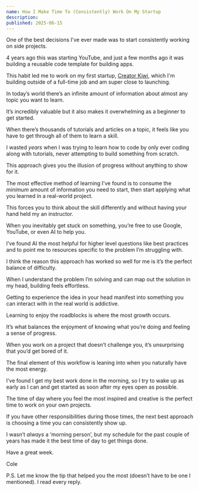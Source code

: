 ```yaml
---
name: How I Make Time To (Consistently) Work On My Startup
description:
published: 2025-06-15
---
```


One of the best decisions I’ve ever made was to start consistently working on side projects.

4 years ago this was starting YouTube, and just a few months ago it was building a reusable code template for building apps.

This habit led me to work on my first startup, [Creator Kiwi](https://creatorkiwi.com/), which I'm building outside of a full-time job and am super close to launching.

In today’s world there’s an infinite amount of information about almost any topic you want to learn.

It’s incredibly valuable but it also makes it overwhelming as a beginner to get started.

When there’s thousands of tutorials and articles on a topic, it feels like you have to get through all of them to learn a skill.

I wasted _years_ when I was trying to learn how to code by only ever coding along with tutorials, never attempting to build something from scratch.

This approach gives you the illusion of progress without anything to show for it.

The most effective method of learning I’ve found is to consume the _minimum_ amount of information you need to start, then start applying what you learned in a real-world project.

This forces you to think about the skill differently and without having your hand held my an instructor.

When you inevitably get stuck on something, you’re free to use Google, YouTube, or even AI to help you.

I’ve found AI the most helpful for higher level questions like best practices and to point me to resources specific to the problem I’m struggling with.

I think the reason this approach has worked so well for me is it’s the perfect balance of difficulty.

When I understand the problem I’m solving and can map out the solution in my head, building feels effortless.

Getting to experience the idea in your head manifest into something you can interact with in the real world is addictive.

Learning to enjoy the roadblocks is where the most growth occurs.

It’s what balances the enjoyment of knowing what you’re doing and feeling a sense of progress.

When you work on a project that doesn’t challenge you, it’s unsurprising that you’d get bored of it.

The final element of this workflow is leaning into when you naturally have the most energy.

I’ve found I get my best work done in the morning, so I try to wake up as early as I can and get started as soon after my eyes open as possible.

The time of day where you feel the most inspired and creative is the perfect time to work on your own projects.

If you have other responsibilities during those times, the next best approach is choosing a time you can consistently show up.

I wasn’t _always_ a ‘morning person’, but my schedule for the past couple of years has made it the best time of day to get things done.

Have a great week.

Cole

P.S. Let me know the tip that helped you the most (doesn’t have to be one I mentioned). I read every reply.
